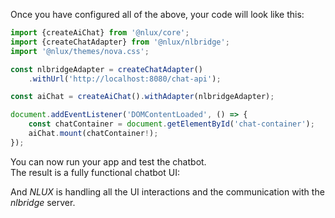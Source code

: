 Once you have configured all of the above, your code will look like this:

```typescript
import {createAiChat} from '@nlux/core';
import {createChatAdapter} from '@nlux/nlbridge';
import '@nlux/themes/nova.css';

const nlbridgeAdapter = createChatAdapter()
    .withUrl('http://localhost:8080/chat-api');

const aiChat = createAiChat().withAdapter(nlbridgeAdapter);

document.addEventListener('DOMContentLoaded', () => {
    const chatContainer = document.getElementById('chat-container');
    aiChat.mount(chatContainer!);
});
```

You can now run your app and test the chatbot.<br />
The result is a fully functional chatbot UI:

<div
    style={{
        display: "inline-block",
        border: "1px solid #ddd",
        borderRadius: "4px",
        overflow: "hidden",
        width: "400px",
        height: "387px",
        backgroundImage: 'url("/learn/get-started-guides/open-ai-chatbot-demo.gif")',
        backgroundSize: "cover",
    }}
    alt="AiChat demo"
></div>

And _NLUX_ is handling all the UI interactions and the communication with the _nlbridge_ server.
